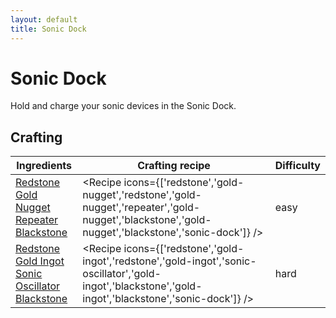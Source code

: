 ```yaml
---
layout: default
title: Sonic Dock
---
```



Sonic Dock
===================

Hold and charge your sonic devices in the Sonic Dock.

## Crafting

| Ingredients | Crafting recipe | Difficulty |
| ----------- | --------------- | ------------- |
| [Redstone](https://minecraft.wiki/w/Redstone)<br/>[Gold Nugget](https://minecraft.wiki/w/Gold_Nugget)<br/>[Repeater](https://minecraft.wiki/w/Repeater)<br/>[Blackstone](https://minecraft.wiki/w/Blackstone) | <Recipe icons={['redstone','gold-nugget','redstone','gold-nugget','repeater','gold-nugget','blackstone','gold-nugget','blackstone','sonic-dock']} /> | easy |
| [Redstone](https://minecraft.wiki/w/Redstone)<br/>[Gold Ingot](https://minecraft.wiki/w/Gold_Ingot)<br/>[Sonic Oscillator](/items/sonic-oscillator)<br/>[Blackstone](https://minecraft.wiki/w/Blackstone) | <Recipe icons={['redstone','gold-ingot','redstone','gold-ingot','sonic-oscillator','gold-ingot','blackstone','gold-ingot','blackstone','sonic-dock']} /> | hard |

